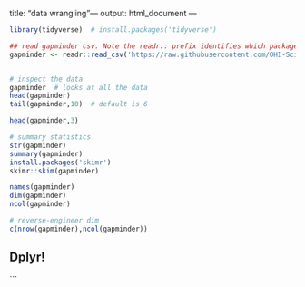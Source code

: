 
title: "data wrangling"---
output: html_document
---


```r

library(tidyverse)  # install.packages('tidyverse')


```


```r
## read gapminder csv. Note the readr:: prefix identifies which package it's in
gapminder <- readr::read_csv('https://raw.githubusercontent.com/OHI-Science/data-science-training/master/data/gapminder.csv')


# inspect the data
gapminder  # looks at all the data
head(gapminder)
tail(gapminder,10)  # default is 6

head(gapminder,3)

# summary statistics
str(gapminder)
summary(gapminder)
install.packages('skimr')
skimr::skim(gapminder)

names(gapminder)
dim(gapminder)
ncol(gapminder)

# reverse-engineer dim
c(nrow(gapminder),ncol(gapminder))
```
## Dplyr!





```

